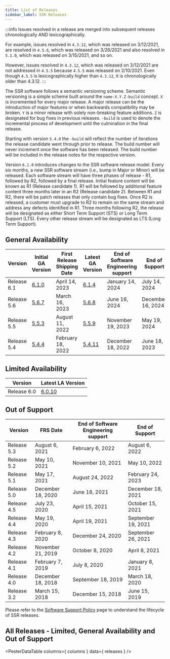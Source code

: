 ```yaml
---
title: List of Releases
sidebar_label: SSR Releases
---
```



:::info
Issues resolved in a release are merged into subsequent releases chronologically AND lexicographically. 

For example, issues resolved in `4.3.12`, which was released on 3/12/2021, are resolved in `4.5.6`, which was released on 3/26/2021 and also resolved in `5.1.0`, which was released on 3/15/2021, and so on.

However, issues resolved in `4.3.12`, which was released on 3/12/2021 are not addressed in `4.5.5` because `4.5.5` was released on 2/10/2021. Even though `4.5.5` is lexicographically higher than `4.3.12`, it is chronologically older than 4.3.12.
:::

The SSR software follows a semantic versioning scheme. Semantic versioning is a simple scheme built around the `name-X.Y.Z-build` concept. `X` is incremented for every major release. A major release can be the introduction of major features or when backwards compatibility may be broken. `Y` is a minor release with solely non-breaking feature additions. `Z` is designated for bug fixes in previous releases. `-build` is used to denote the incremental process of development until the culmination in the final release.

Starting with version `5.4.0` the `-build` will reflect the number of iterations the release candidate went through prior to release. The build number will never increment once the software has been released. The build number will be included in the release notes for the respective version.

Version `6.1.0` introduces changes to the SSR software release model. Every six months, a new SSR software stream (i.e., bump in Major or Minor) will be released. Each software stream will have three phases of release - R1, followed by R2, followed by a final release. Initial feature content will be known as R1 (Release candidate 1). R1 will be followed by additional feature content three months later in an R2 (Release candidate 2). Between R1 and R2, there will be patch releases that only contain bug fixes. Once R2 is released, a customer must upgrade to R2 to remain on the same stream and address any defects identified in R1. Three months following R2, the release will be designated as either Short Term Support (STS) or Long Term Support (LTS). Every other release stream will be designated as LTS (Long Term Support).

## General Availability 

| Version | Initial GA Version | First Release Shipping Date | Latest GA Version | End of Software Engineering support | End of Support |
| --- | --- | --- | --- | --- | --- |
| Release 6.1 | [6.1.0](release_notes_128t_6.1.md#release-610-55) | April 14, 2023 | [6.1.4](release_notes_128t_6.1.md#release-614-R2) | January 14, 2024 |   July 14, 2024 |
| Release 5.6 | [5.6.7](release_notes_128t_5.6.md#release-567-4) | March 16, 2023 | [5.6.8](release_notes_128t_5.6.md#release-568-9) | June 16, 2024 | December 16, 2024 |
| Release 5.5 | [5.5.3](release_notes_128t_5.5.md#release-553-4) | August 11, 2022 | [5.5.9](release_notes_128t_5.5.md#release-559-4) | November 19, 2023 | May 19, 2024 |
| Release 5.4 | [5.4.4](release_notes_128t_5.4.md#release-544-9) | February 18, 2022 | [5.4.11](release_notes_128t_5.4.md#release-5411-4) | December 18, 2022 | June 18, 2023 |

## Limited Availability 

| Version | Latest LA Version | 
| --- | --- |
| Release 6.0 | [6.0.10](release_notes_128t_6.0.md#release-6010-5) |

## Out of Support

| Version | FRS Date | End of Software Engineering support | End of Support |
| --- | --- | --- | --- |
| Release 5.3 | August 6, 2021 | February 6, 2022 | August 6, 2022 |
| Release 5.2 | May 10, 2021 | November 10, 2021 | May 10, 2022 |
| Release 5.1 | May 17, 2021 | August 24, 2022 | February 24, 2023 |
| Release 5.0 | December 18, 2020 | June 18, 2021 | December 18, 2021 |
| Release 4.5 | July 23, 2020 | April 15, 2021 | October 15, 2021 |
| Release 4.4 | May 19, 2020 | April 19, 2021 | September 19, 2021 |
| Release 4.3 | February 8, 2020 | December 24, 2020 | September 26, 2021 |
| Release 4.2 | November 21, 2019 | October 8, 2020 | April 8, 2021 |
| Release 4.1 | February 7, 2019 | July 8, 2020 | January 8, 2021 |
| Release 4.0 | December 18, 2018 | September 18, 2019 | March 18, 2020 |
| Release 3.2 | March 15, 2018 | December 15, 2018 | June 15, 2019 |


Please refer to the [Software Support Policy](about_support_policy.md) page to understand the lifecycle of SSR releases.

## All Releases - Limited, General Availability and Out of Support

<PesterDataTable
  columns={ columns }
  data={ releases }
/>
